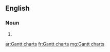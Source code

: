 ==English==

===Noun===
{{head|en}}

# {{plural of|Gantt chart}}

[[ar:Gantt charts]]
[[fr:Gantt charts]]
[[mg:Gantt charts]]